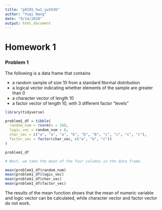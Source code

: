 ```yaml
---
title: "p8105_hw1_yw3436"
author: "Yuqi Wang"
date: "9/14/2020"
output: html_document
---
```



# Homework 1

### Problem 1

The following is a data frame that contains

* a random sample of size 10 from a standard Normal distribution
* a logical vector indicating whether elements of the sample are greater than 0
* a character vector of length 10
* a factor vector of length 10, with 3 different factor “levels”

```r
library(tidyverse)

problem1_df = tibble(
  random_num = rnorm(n = 10),
  logic_vec = random_num > 0,
  char_vec = c("a", "a", "a", "b", "b", "b", "c", "c", "c", "c"),
  factor_vec = factor(char_vec, c("a", "b", "c"))
)

problem1_df

# Next, we take the mean of the four columns in the data frame.

mean(problem1_df$random_num)
mean(problem1_df$logic_vec)
mean(problem1_df$char_vec)
mean(problem1_df$factor_vec)

```

The results of the mean function shows that the mean of numeric variable and logic vector can be calculated, while character vector and factor vector do not work.


